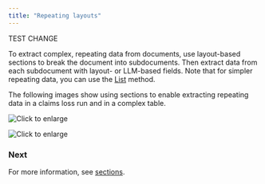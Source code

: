 ```yaml
---
title: "Repeating layouts"
---
```


TEST CHANGE

To extract complex, repeating data from documents, use layout-based sections to break the document into subdocuments. Then extract data from each subdocument with layout- or LLM-based fields. Note that for simpler repeating data, you can use the [List](/senseml-reference/llm-based-methods/list) method.

The following images show using sections to enable extracting repeating data in a claims loss run and in a complex table.

![Click to enlarge](/images/sections_highlight_1.png)

![Click to enlarge](/images/sections_highlight_2.png)

### Next

For more information, see [sections](/senseml-reference/sections/index).